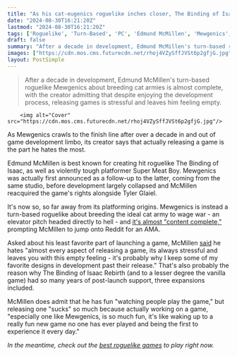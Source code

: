 ```yaml
---
title: "As his cat-eugenics roguelike inches closer, The Binding of Isaac creator says he hates everything about releasing games, which is probably why Rebirth got so much DLC"
date: "2024-08-30T16:21:20Z"
lastmod: "2024-08-30T16:21:20Z"
tags: ['Roguelike', 'Turn-Based', 'PC', 'Edmund McMillen', 'Mewgenics', 'The Binding of Isaac', 'Super Meat Boy']
draft: false
summary: "After a decade in development, Edmund McMillen's turn-based roguelike Mewgenics about breeding cat armies is almost complete, with the creator admitting that despite enjoying the development process, releasing games is stressful and leaves him feeling empty."
images: ["https://cdn.mos.cms.futurecdn.net/rhoj4VZySffJVSt6p2gfjG.jpg"]
layout: PostSimple
---
```

> After a decade in development, Edmund McMillen's turn-based roguelike Mewgenics about breeding cat armies is almost complete, with the creator admitting that despite enjoying the development process, releasing games is stressful and leaves him feeling empty.


        <img alt="Cover" src="https://cdn.mos.cms.futurecdn.net/rhoj4VZySffJVSt6p2gfjG.jpg"/>
        
As Mewgenics crawls to the finish line after over a decade in and out of game development limbo, its creator says that actually releasing a game is the part he hates the most.

Edmund McMillen is best known for creating hit roguelike The Binding of Isaac, as well as violently tough platformer Super Meat Boy. Mewgenics was actually first announced as a follow-up to the latter, coming from the same studio, before development largely collapsed and McMillen reacquired the game's rights alongside Tyler Glaiel.

It's now so, so far away from its platforming origins. Mewgenics is instead a turn-based roguelike about breeding the ideal cat army to wage war - an elevator pitch headed directly to hell - and [it's almost "content complete,"](https://www.gamesradar.com/games/roguelike/the-binding-of-isaac-creators-roguelike-about-cat-eugenics-is-almost-content-complete-after-spending-12-years-in-and-out-of-development/) prompting McMillen to jump onto Reddit for an AMA.

Asked about his least favorite part of launching a game, McMillen [said](https://www.reddit.com/r/Games/comments/1f11hew/comment/ljvz5pw/) he hates "almost every aspect of releasing a game, its always stressful and leaves you with this empty feeling - it's probably why I keep some of my favorite designs in development past their release." That's also probably the reason why The Binding of Isaac Rebirth (and to a lesser degree the vanilla game) had so many years of post-launch support, three expansions included. 

McMillen does admit that he has fun "watching people play the game," but releasing one "sucks" so much because actually working on a game, "especially one like Mewgenics, is so much fun, it's like waking up to a really fun new game no one has ever played and being the first to experience it every day."

*In the meantime, check out the *[<em>best roguelike games</em>](https://www.gamesradar.com/best-roguelikes-roguelites/)* to play right now.*
        